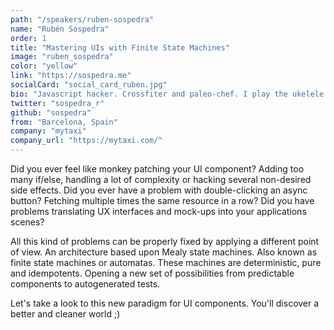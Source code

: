```yaml
---
path: "/speakers/ruben-sospedra"
name: "Rubén Sospedra"
order: 1
title: "Mastering UIs with Finite State Machines"
image: "ruben_sospedra"
color: "yellow"
link: "https://sospedra.me"
socialCard: "social_card_ruben.jpg"
bio: "Javascript hacker. Crossfiter and paleo-chef. I play the ukelele and read about political science. Gamer and cinephile"
twitter: "sospedra_r"
github: "sospedra"
from: "Barcelona, Spain"
company: "mytaxi"
company_url: "https://mytaxi.com/"
---
```


Did you ever feel like monkey patching your UI component? Adding too many if/else, handling a lot of complexity or hacking several non-desired side effects.
Did you ever have a problem with double-clicking an async button? Fetching multiple times the same resource in a row? Did you have problems translating UX interfaces and mock-ups into your applications scenes?

All this kind of problems can be properly fixed by applying a different point of view. An architecture based upon Mealy state machines. Also known as finite state machines or automatas. These machines are deterministic, pure and idempotents. Opening a new set of possibilities from predictable components to autogenerated tests.

Let's take a look to this new paradigm for UI components.
You'll discover a better and cleaner world ;)